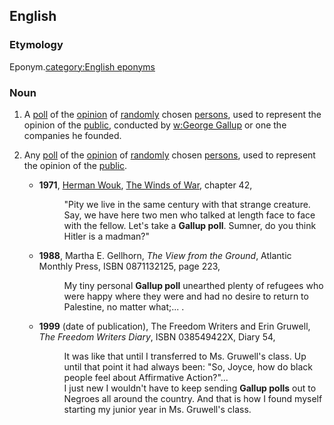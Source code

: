 ==English==
{{wikipedia}}
===Etymology===
Eponym.[[category:English eponyms]]
===Noun===
{{en-noun}}
#A [[poll]] of the [[opinion]] of [[random]]ly chosen [[person]]s, used to represent the opinion of the [[public]], conducted by [[w:George Gallup]] or one the companies he founded.
#{{context|by extension|informal}} Any [[poll]] of the [[opinion]] of [[random]]ly chosen [[person]]s, used to represent the opinion of the [[public]].
#*'''1971''', [[w:Herman Wouk|Herman Wouk]], [[w:The Winds of War|The Winds of War]], chapter 42,
#*:"Pity we live in the same century with that strange creature. Say, we have here two men who talked at length face to face with the fellow. Let's take a '''Gallup poll'''. Sumner, do you think Hitler is a madman?"
#*'''1988''', Martha E. Gellhorn, ''The View from the Ground'', Atlantic Monthly Press, ISBN 0871132125, page 223,
#*:My tiny personal '''Gallup poll''' unearthed plenty of refugees who were happy where they were and had no desire to return to Palestine, no matter what;...&nbsp;.
#*'''1999''' (date of publication), The Freedom Writers and Erin Gruwell, ''The Freedom Writers <!--sic no apostrophe--> Diary'', ISBN 038549422X, Diary 54,
#*:It was like that until I transferred to Ms. Gruwell's class. Up until that point it had always been: "So, Joyce, how do black people feel about Affirmative Action?"...
#*:I just new I wouldn't have to keep sending '''Gallup polls''' out to Negroes all around the country. And that is how I found myself starting my junior year in Ms. Gruwell's class.